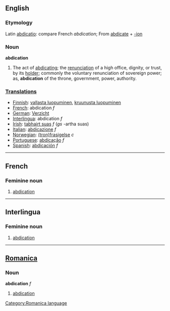 {{Wikisource1911Enc|Abdication}}
==English==

===Etymology===
Latin [[abdicatio]]: compare French ''abdication''; From [[abdicate]] + [[-ion]]

===Noun===
'''abdication'''

# The act of [[abdicating]]; the [[renunciation]] of a high office, dignity, or trust, by its [[holder]]; commonly the voluntary renunciation of sovereign power; as, '''abdication''' of the throne, government, power, authority.

===[[Translation]]s===
*[[Finnish]]: [[vallasta luopuminen]], [[kruunusta luopuminen]]
*[[French]]: abdication ''f''
*[[German]]: [[Verzicht]]
*[[Interlingua]]: abdication ''f''
*[[Irish]]: [[tabhairt suas]] ''f'' (''gs'' -artha suas)
*[[Italian]]: [[abdicazione]] ''f''
*[[Norwegian]]: [[(tron)frasigelse]] ''c''
*[[Portuguese]]: [[abdicação]] ''f''
*[[Spanish]]: [[abdicación]] ''f''


----

==French==
===Feminine noun===
# [[abdication#English|abdication]]


----
==Interlingua==
===Feminine noun===
# [[abdication#English|abdication]]


----

==[[Romanica]]==
[[Category:Romanica language]]
===Noun===
'''abdication''' ''f''
# [[abdication#English|abdication]]